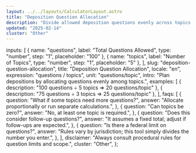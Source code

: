 ```yaml
---
layout: ../../layouts/CalculatorLayout.astro
title: "Deposition Question Allocation"
description: "Divide allowed deposition questions evenly across topics."
updated: "2025-02-14"
cluster: "Other"
---
```



  inputs: [
    { name: "questions", label: "Total Questions Allowed", type: "number", step: "1", placeholder: "100" },
    { name: "topics", label: "Number of Topics", type: "number", step: "1", placeholder: "5" },
  ],
  slug: "deposition-question-allocation",
  title: "Deposition Question Allocation",
  locale: "en",
  expression: "questions / topics",
  unit: "questions/topic",
  intro: "Plan depositions by allocating questions evenly among topics.",
  examples: [
    { description: "100 questions ÷ 5 topics ⇒ 20 questions/topic" },
    { description: "75 questions ÷ 3 topics ⇒ 25 questions/topic" },
  ],
  faqs: [
    {
      question: "What if some topics need more questions?",
      answer: "Allocate proportionally or run separate calculations.",
    },
    {
      question: "Can topics be zero?",
      answer: "No, at least one topic is required.",
    },
    {
      question: "Does this consider follow-up questions?",
      answer: "It assumes a fixed total; adjust if follow-ups are expected.",
    },
    {
      question: "Is there a federal limit on questions?",
      answer: "Rules vary by jurisdiction; this tool simply divides the number you enter.",
    },
  ],
  disclaimer: "Always consult procedural rules for question limits and scope.",
  cluster: "Other",
};

<Calculator schema={schema} />

